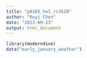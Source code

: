 ```yaml
---
title: "p8105_hw1_rc3520"
author: "Ruyi Chen"
date: "2023-09-23"
output: html_document
---
```


```r
library(moderndive)
data("early_january_weather")
```

